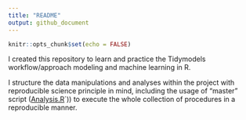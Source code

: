 ```yaml
---
title: "README"
output: github_document
---
```


```r
knitr::opts_chunk$set(echo = FALSE)
```
I created this repository to learn and practice the Tidymodels workflow/approach
modeling and machine learning in R.

I structure the data manipulations and analyses within the project with
reproducible science principle in mind, including the usage of "master" script 
([Analysis.R](Analysis.R)`)) to execute the whole collection of procedures in a reproducible manner.